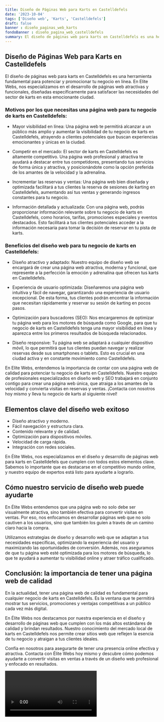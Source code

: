 ```yaml
---
title: Diseño de Páginas Web para Karts en Castelldefels
date: '2023-10-04'
tags: ['Diseño web', 'Karts', 'Castelldefels']
draft: false
banner : diseño_paginas_web_karts
fondoBanner : diseño_pagina_web_castelldefels
summary: El diseño de páginas web para karts en Castelldefels es una herramienta fundamental para potenciar y promocionar tu negocio en línea. En Elite Webs, nos especializamos en el desarrollo de páginas web atractivas y funcionales, diseñadas específicamente para satisfacer las necesidades del sector de karts en esta emocionante ciudad.
---
```


## Diseño de Páginas Web para Karts en Castelldefels

El diseño de páginas web para karts en Castelldefels es una herramienta fundamental para potenciar y promocionar tu negocio en línea. En Elite Webs, nos especializamos en el desarrollo de páginas web atractivas y funcionales, diseñadas específicamente para satisfacer las necesidades del sector de karts en esta emocionante ciudad.

### Motivos por los que necesitas una página web para tu negocio de karts en Castelldefels:

- Mayor visibilidad en línea: Una página web te permitirá alcanzar a un público más amplio y aumentar la visibilidad de tu negocio de karts en Castelldefels, atrayendo a clientes potenciales que buscan experiencias emocionantes y únicas en la ciudad. 

- Competir en el mercado: El sector de karts en Castelldefels es altamente competitivo. Una página web profesional y atractiva te ayudará a destacar entre tus competidores, presentando tus servicios de forma única y atractiva, y posicionándote como la opción preferida de los amantes de la velocidad y la adrenalina.

- Incrementar las reservas y ventas: Una página web bien diseñada y optimizada facilitará a tus clientes la reserva de sesiones de karting en Castelldefels, aumentando así tus ventas y generando ingresos constantes para tu negocio.

- Información detallada y actualizada: Con una página web, podrás proporcionar información relevante sobre tu negocio de karts en Castelldefels, como horarios, tarifas, promociones especiales y eventos destacados. Esto facilitará a tus clientes potenciales acceder a la información necesaria para tomar la decisión de reservar en tu pista de karts.

### Beneficios del diseño web para tu negocio de karts en Castelldefels:

- Diseño atractivo y adaptado: Nuestro equipo de diseño web se encargará de crear una página web atractiva, moderna y funcional, que represente a la perfección la emoción y adrenalina que ofrecen tus karts en Castelldefels. 

- Experiencia de usuario optimizada: Diseñaremos una página web intuitiva y fácil de navegar, garantizando una experiencia de usuario excepcional. De esta forma, tus clientes podrán encontrar la información que necesitan rápidamente y reservar su sesión de karting en pocos pasos.

- Optimización para buscadores (SEO): Nos encargaremos de optimizar tu página web para los motores de búsqueda como Google, para que tu negocio de karts en Castelldefels tenga una mayor visibilidad en línea y aparezca entre los primeros resultados de búsqueda relacionados.

- Diseño responsive: Tu página web se adaptará a cualquier dispositivo móvil, lo que permitirá que tus clientes puedan navegar y realizar reservas desde sus smartphones o tablets. Esto es crucial en una ciudad activa y en constante movimiento como Castelldefels.

En Elite Webs, entendemos la importancia de contar con una página web de calidad para potenciar tu negocio de karts en Castelldefels. Nuestro equipo de profesionales especializados en diseño web y SEO trabajará en conjunto contigo para crear una página web única, que atraiga a los amantes de la velocidad y convierta visitas en reservas y ventas. ¡Contacta con nosotros hoy mismo y lleva tu negocio de karts al siguiente nivel!

<GifSeo />

<Cta />

## Elementos clave del diseño web exitoso

- Diseño atractivo y moderno.
- Fácil navegación y estructura clara.
- Contenido relevante y de calidad.
- Optimización para dispositivos móviles.
- Velocidad de carga rápida.
- Integración con redes sociales.

En Élite Webs, nos especializamos en el diseño y desarrollo de páginas web para karts en Castelldefels que cumplen con todos estos elementos clave. Sabemos lo importante que es destacarse en el competitivo mundo online, y nuestro equipo de expertos está listo para ayudarte a lograrlo.

## Cómo nuestro servicio de diseño web puede ayudarte

En Élite Webs entendemos que una página web no solo debe ser visualmente atractiva, sino también efectiva para convertir visitas en ventas. Por eso, nos enfocamos en desarrollar páginas web que no solo cautiven a los usuarios, sino que también los guíen a través de un camino claro hacia la compra.

Utilizamos estrategias de diseño y desarrollo web que se adaptan a tus necesidades específicas, optimizando la experiencia del usuario y maximizando las oportunidades de conversión. Además, nos aseguramos de que tu página web esté optimizada para los motores de búsqueda, lo que te ayudará a aumentar tu visibilidad online y atraer tráfico cualificado.

## Conclusión: la importancia de tener una página web de calidad

En la actualidad, tener una página web de calidad es fundamental para cualquier negocio de karts en Castelldefels. Es la ventana que te permitirá mostrar tus servicios, promociones y ventajas competitivas a un público cada vez más digital.

En Élite Webs nos destacamos por nuestra experiencia en el diseño y desarrollo de páginas web que cumplen con los más altos estándares de calidad y brindan resultados. Nuestro conocimiento del mercado local de karts en Castelldefels nos permite crear sitios web que reflejen la esencia de tu negocio y atraigan a tus clientes ideales.

Confía en nosotros para asegurarte de tener una presencia online efectiva y atractiva. Contacta con Élite Webs hoy mismo y descubre cómo podemos ayudarte a convertir visitas en ventas a través de un diseño web profesional y enfocado en resultados.

<Video />

<CtaBot job='Karts' city='Castelldefels'/>

<Gmaps query='Castelldefels+españa+maps' />